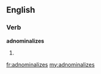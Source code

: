 ==English==

===Verb===
'''adnominalizes'''

# {{third-person singular of|[[adnominalize]]}}

[[fr:adnominalizes]]
[[my:adnominalizes]]
